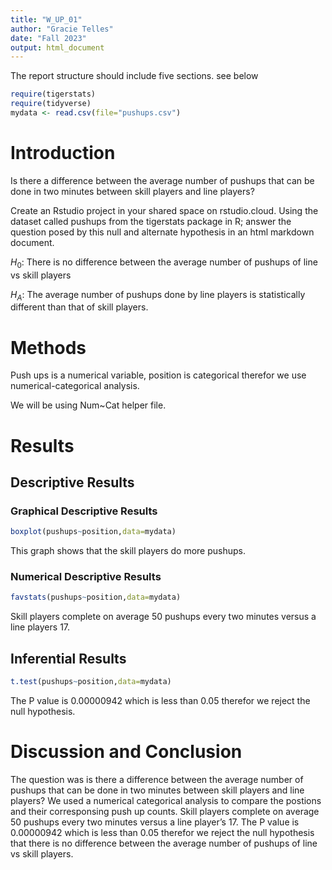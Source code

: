 ```yaml
---
title: "W_UP_01"
author: "Gracie Telles"
date: "Fall 2023"
output: html_document
---
```




The report structure should include five sections.  see below



```r
require(tigerstats)
require(tidyverse)
mydata <- read.csv(file="pushups.csv")
```

# Introduction

<!--In this section you explain what you are trying to show. Where did the data come from? What is the research or other question you are trying to answer?!-->

Is there a difference between the average number of pushups that can be done in two minutes between skill players and line players?

Create an Rstudio project in your shared space on rstudio.cloud.  Using the dataset called pushups from the tigerstats package in R; answer the question posed by this null and alternate hypothesis in an html markdown document.

$H_0$: There is no difference between the average number of pushups of line vs skill players

$H_A$: The average number of pushups done by line players is statistically different than that of skill players.

# Methods

Push ups is a numerical variable, position is categorical therefor we use numerical-categorical analysis. 

<!--Decide on your methods: use "variable analysis" or other appropriate descriptors. Make sure to choose at least one graphical method and at least one numerical method.!-->

We will be using Num~Cat helper file.

# Results

<!--Divide this section into two sub-sections: One for your descriptive results and one for your inferential results.!-->

## Descriptive Results

### Graphical Descriptive Results

<!--Graphical results here. Make sure to show your code. Provide appropriate labels for axes, giving units if possible, and provide a good title for the graph, too. Use the graphical results to describe the patterns if any that exist in the data as focused toward the research question!-->

```r
boxplot(pushups~position,data=mydata)
```

This graph shows that the skill players do more pushups.

### Numerical Descriptive Results

<!--Numerical results go here. Use the numerical results to describe the patterns if any that exist in the data as focused toward the research question!-->

```r
favstats(pushups~position,data=mydata)
```

Skill players complete on average 50 pushups every two minutes versus a line players 17.

## Inferential Results

<!--State hypothesis clearly. Make sure your discussion of the inferential test covers all the aspects that the test output produces, such as test statistic, p-value etc. Make a decision about the null hypothesis, explain the assumptions on which the selected test/procedure was based, and why the chosen procedure satisfys the assumptions and is appropriate to answer the research question!-->

```r
t.test(pushups~position,data=mydata)
```
The P value is 0.00000942 which is less than 0.05 therefor we reject the null hypothesis.

# Discussion and Conclusion

<!--Discussion and conclusion here. If you found a relationship be sure to consider whether the relationship occurs because one of the variavbles causes the other, or whether they perhasps are related for some other reason. Watch the chapter 6 videos from the GeorgeTown videos collection.!-->


The question was is there a difference between the average number of pushups that can be done in two minutes between skill players and line players? We used a numerical categorical analysis to compare the postions and their corresponsing push up counts. Skill players complete on average 50 pushups every two minutes versus a line player's 17. The P value is 0.00000942 which is less than 0.05 therefor we reject the null hypothesis that there is no difference between the average number of pushups of line vs skill players.
